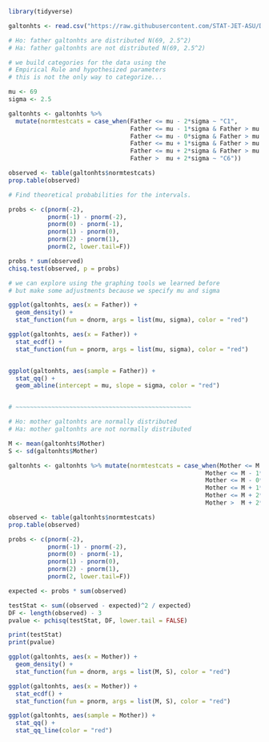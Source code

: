```r
library(tidyverse)

galtonhts <- read.csv("https://raw.githubusercontent.com/STAT-JET-ASU/Datasets/master/Instructor/galtonheightdata.csv")

# Ho: father galtonhts are distributed N(69, 2.5^2)
# Ha: father galtonhts are not distributed N(69, 2.5^2)

# we build categories for the data using the 
# Empirical Rule and hypothesized parameters
# this is not the only way to categorize...

mu <- 69
sigma <- 2.5

galtonhts <- galtonhts %>% 
  mutate(normtestcats = case_when(Father <= mu - 2*sigma ~ "C1",
                                  Father <= mu - 1*sigma & Father > mu - 2*sigma ~ "C2",
                                  Father <= mu - 0*sigma & Father > mu - 1*sigma ~ "C3",
                                  Father <= mu + 1*sigma & Father > mu - 0*sigma ~ "C4",
                                  Father <= mu + 2*sigma & Father > mu + 1*sigma ~ "C5",
                                  Father >  mu + 2*sigma ~ "C6"))

observed <- table(galtonhts$normtestcats)
prop.table(observed)

# Find theoretical probabilities for the intervals.

probs <- c(pnorm(-2), 
           pnorm(-1) - pnorm(-2), 
           pnorm(0) - pnorm(-1), 
           pnorm(1) - pnorm(0), 
           pnorm(2) - pnorm(1), 
           pnorm(2, lower.tail=F))

probs * sum(observed)
chisq.test(observed, p = probs)

# we can explore using the graphing tools we learned before
# but make some adjustments because we specify mu and sigma

ggplot(galtonhts, aes(x = Father)) + 
  geom_density() +
  stat_function(fun = dnorm, args = list(mu, sigma), color = "red")

ggplot(galtonhts, aes(x = Father)) + 
  stat_ecdf() +
  stat_function(fun = pnorm, args = list(mu, sigma), color = "red")


ggplot(galtonhts, aes(sample = Father)) + 
  stat_qq() +
  geom_abline(intercept = mu, slope = sigma, color = "red")


# ~~~~~~~~~~~~~~~~~~~~~~~~~~~~~~~~~~~~~~~~~~~~~~~~~

# Ho: mother galtonhts are normally distributed
# Ha: mother galtonhts are not normally distributed

M <- mean(galtonhts$Mother)
S <- sd(galtonhts$Mother)

galtonhts <- galtonhts %>% mutate(normtestcats = case_when(Mother <= M - 2*S ~ "C1",
                                                       Mother <= M - 1*S & Mother > M - 2*S ~ "C2",
                                                       Mother <= M - 0*S & Mother > M - 1*S ~ "C3",
                                                       Mother <= M + 1*S & Mother > M - 0*S ~ "C4",
                                                       Mother <= M + 2*S & Mother > M + 1*S ~ "C5",
                                                       Mother >  M + 2*S ~ "C6"))

observed <- table(galtonhts$normtestcats)
prop.table(observed)

probs <- c(pnorm(-2), 
           pnorm(-1) - pnorm(-2), 
           pnorm(0) - pnorm(-1), 
           pnorm(1) - pnorm(0), 
           pnorm(2) - pnorm(1), 
           pnorm(2, lower.tail=F))

expected <- probs * sum(observed)

testStat <- sum((observed - expected)^2 / expected)
DF <- length(observed) - 3
pvalue <- pchisq(testStat, DF, lower.tail = FALSE)

print(testStat)
print(pvalue)

ggplot(galtonhts, aes(x = Mother)) + 
  geom_density() +
  stat_function(fun = dnorm, args = list(M, S), color = "red")

ggplot(galtonhts, aes(x = Mother)) + 
  stat_ecdf() +
  stat_function(fun = pnorm, args = list(M, S), color = "red")

ggplot(galtonhts, aes(sample = Mother)) + 
  stat_qq() +
  stat_qq_line(color = "red")
```